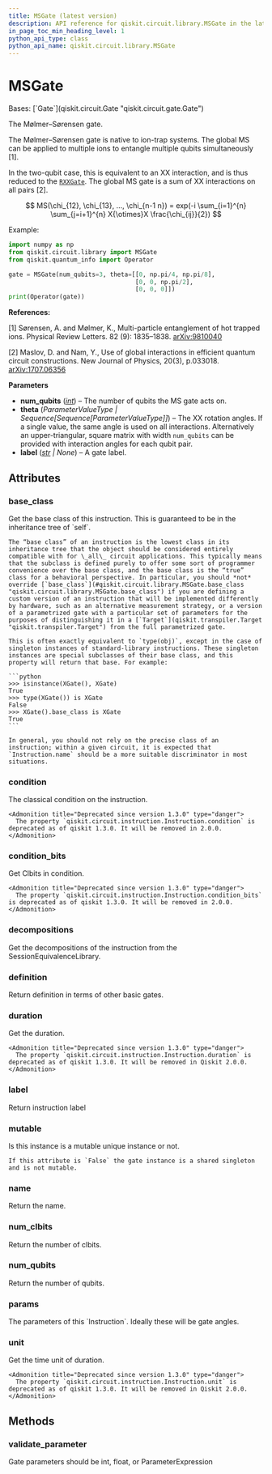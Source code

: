 ```yaml
---
title: MSGate (latest version)
description: API reference for qiskit.circuit.library.MSGate in the latest version of qiskit
in_page_toc_min_heading_level: 1
python_api_type: class
python_api_name: qiskit.circuit.library.MSGate
---
```


# MSGate

<Class id="qiskit.circuit.library.MSGate" isDedicatedPage={true} github="https://github.com/Qiskit/qiskit/tree/stable/1.3/qiskit/circuit/library/generalized_gates/gms.py#L101-L175" signature="qiskit.circuit.library.MSGate(num_qubits, theta, label=None)" modifiers="class">
  Bases: [`Gate`](qiskit.circuit.Gate "qiskit.circuit.gate.Gate")

  The Mølmer–Sørensen gate.

  The Mølmer–Sørensen gate is native to ion-trap systems. The global MS can be applied to multiple ions to entangle multiple qubits simultaneously \[1].

  In the two-qubit case, this is equivalent to an XX interaction, and is thus reduced to the [`RXXGate`](qiskit.circuit.library.RXXGate "qiskit.circuit.library.RXXGate"). The global MS gate is a sum of XX interactions on all pairs \[2].

$$
MS(\chi_{12}, \chi_{13}, ..., \chi_{n-1 n}) =
exp(-i \sum_{i=1}^{n} \sum_{j=i+1}^{n} X{\otimes}X \frac{\chi_{ij}}{2})
$$

  Example:

  ```python
  import numpy as np
  from qiskit.circuit.library import MSGate
  from qiskit.quantum_info import Operator

  gate = MSGate(num_qubits=3, theta=[[0, np.pi/4, np.pi/8],
                                     [0, 0, np.pi/2],
                                     [0, 0, 0]])
  print(Operator(gate))
  ```

  **References:**

  \[1] Sørensen, A. and Mølmer, K., Multi-particle entanglement of hot trapped ions. Physical Review Letters. 82 (9): 1835–1838. [arXiv:9810040](https://arxiv.org/abs/quant-ph/9810040)

  \[2] Maslov, D. and Nam, Y., Use of global interactions in efficient quantum circuit constructions. New Journal of Physics, 20(3), p.033018. [arXiv:1707.06356](https://arxiv.org/abs/1707.06356)

  **Parameters**

  *   **num\_qubits** ([*int*](https://docs.python.org/3/library/functions.html#int "(in Python v3.13)")) – The number of qubits the MS gate acts on.
  *   **theta** (*ParameterValueType | Sequence\[Sequence\[ParameterValueType]]*) – The XX rotation angles. If a single value, the same angle is used on all interactions. Alternatively an upper-triangular, square matrix with width `num_qubits` can be provided with interaction angles for each qubit pair.
  *   **label** ([*str*](https://docs.python.org/3/library/stdtypes.html#str "(in Python v3.13)") *| None*) – A gate label.

  ## Attributes

  ### base\_class

  <Attribute id="qiskit.circuit.library.MSGate.base_class">
    Get the base class of this instruction. This is guaranteed to be in the inheritance tree of `self`.

    The “base class” of an instruction is the lowest class in its inheritance tree that the object should be considered entirely compatible with for \_all\_ circuit applications. This typically means that the subclass is defined purely to offer some sort of programmer convenience over the base class, and the base class is the “true” class for a behavioral perspective. In particular, you should *not* override [`base_class`](#qiskit.circuit.library.MSGate.base_class "qiskit.circuit.library.MSGate.base_class") if you are defining a custom version of an instruction that will be implemented differently by hardware, such as an alternative measurement strategy, or a version of a parametrized gate with a particular set of parameters for the purposes of distinguishing it in a [`Target`](qiskit.transpiler.Target "qiskit.transpiler.Target") from the full parametrized gate.

    This is often exactly equivalent to `type(obj)`, except in the case of singleton instances of standard-library instructions. These singleton instances are special subclasses of their base class, and this property will return that base. For example:

    ```python
    >>> isinstance(XGate(), XGate)
    True
    >>> type(XGate()) is XGate
    False
    >>> XGate().base_class is XGate
    True
    ```

    In general, you should not rely on the precise class of an instruction; within a given circuit, it is expected that `Instruction.name` should be a more suitable discriminator in most situations.
  </Attribute>

  ### condition

  <Attribute id="qiskit.circuit.library.MSGate.condition">
    The classical condition on the instruction.

    <Admonition title="Deprecated since version 1.3.0" type="danger">
      The property `qiskit.circuit.instruction.Instruction.condition` is deprecated as of qiskit 1.3.0. It will be removed in 2.0.0.
    </Admonition>
  </Attribute>

  ### condition\_bits

  <Attribute id="qiskit.circuit.library.MSGate.condition_bits">
    Get Clbits in condition.

    <Admonition title="Deprecated since version 1.3.0" type="danger">
      The property `qiskit.circuit.instruction.Instruction.condition_bits` is deprecated as of qiskit 1.3.0. It will be removed in 2.0.0.
    </Admonition>
  </Attribute>

  ### decompositions

  <Attribute id="qiskit.circuit.library.MSGate.decompositions">
    Get the decompositions of the instruction from the SessionEquivalenceLibrary.
  </Attribute>

  ### definition

  <Attribute id="qiskit.circuit.library.MSGate.definition">
    Return definition in terms of other basic gates.
  </Attribute>

  ### duration

  <Attribute id="qiskit.circuit.library.MSGate.duration">
    Get the duration.

    <Admonition title="Deprecated since version 1.3.0" type="danger">
      The property `qiskit.circuit.instruction.Instruction.duration` is deprecated as of qiskit 1.3.0. It will be removed in Qiskit 2.0.0.
    </Admonition>
  </Attribute>

  ### label

  <Attribute id="qiskit.circuit.library.MSGate.label">
    Return instruction label
  </Attribute>

  ### mutable

  <Attribute id="qiskit.circuit.library.MSGate.mutable">
    Is this instance is a mutable unique instance or not.

    If this attribute is `False` the gate instance is a shared singleton and is not mutable.
  </Attribute>

  ### name

  <Attribute id="qiskit.circuit.library.MSGate.name">
    Return the name.
  </Attribute>

  ### num\_clbits

  <Attribute id="qiskit.circuit.library.MSGate.num_clbits">
    Return the number of clbits.
  </Attribute>

  ### num\_qubits

  <Attribute id="qiskit.circuit.library.MSGate.num_qubits">
    Return the number of qubits.
  </Attribute>

  ### params

  <Attribute id="qiskit.circuit.library.MSGate.params">
    The parameters of this `Instruction`. Ideally these will be gate angles.
  </Attribute>

  ### unit

  <Attribute id="qiskit.circuit.library.MSGate.unit">
    Get the time unit of duration.

    <Admonition title="Deprecated since version 1.3.0" type="danger">
      The property `qiskit.circuit.instruction.Instruction.unit` is deprecated as of qiskit 1.3.0. It will be removed in Qiskit 2.0.0.
    </Admonition>
  </Attribute>

  ## Methods

  ### validate\_parameter

  <Function id="qiskit.circuit.library.MSGate.validate_parameter" github="https://github.com/Qiskit/qiskit/tree/stable/1.3/qiskit/circuit/library/generalized_gates/gms.py#L167-L175" signature="validate_parameter(parameter)">
    Gate parameters should be int, float, or ParameterExpression
  </Function>
</Class>

